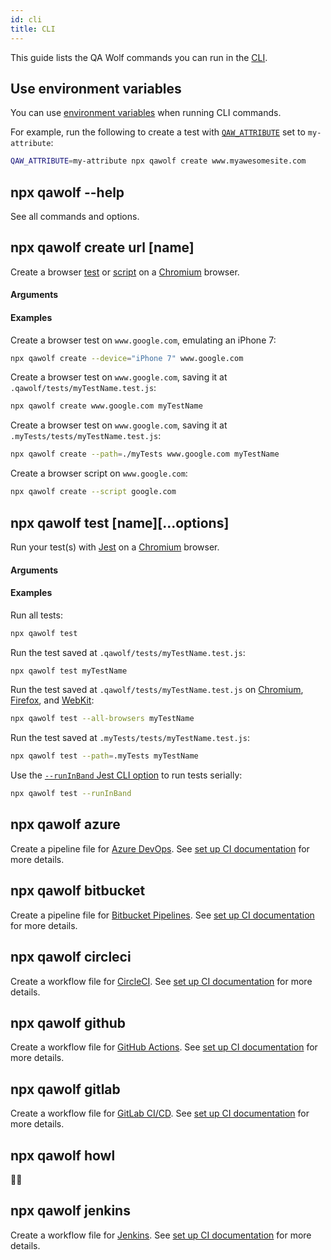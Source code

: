 ```yaml
---
id: cli
title: CLI
---
```



This guide lists the QA Wolf commands you can run in the [CLI](../install#understand-the-command-line).

## Use environment variables

You can use [environment variables](environment_variables) when running CLI commands.

For example, run the following to create a test with [`QAW_ATTRIBUTE`](environment_variables#qaw_attribute) set to `my-attribute`:

```bash
QAW_ATTRIBUTE=my-attribute npx qawolf create www.myawesomesite.com
```

## npx qawolf --help

See all commands and options.

## npx qawolf create url [name]

Create a browser [test](../create_a_test) or [script](../create_a_script) on a [Chromium](https://www.chromium.org/Home) browser.

#### Arguments

<ArgumentCreate />

#### Examples

Create a browser test on `www.google.com`, emulating an iPhone 7:

```bash
npx qawolf create --device="iPhone 7" www.google.com
```

Create a browser test on `www.google.com`, saving it at `.qawolf/tests/myTestName.test.js`:

```bash
npx qawolf create www.google.com myTestName
```

Create a browser test on `www.google.com`, saving it at `.myTests/tests/myTestName.test.js`:

```bash
npx qawolf create --path=./myTests www.google.com myTestName
```

Create a browser script on `www.google.com`:

```bash
npx qawolf create --script google.com
```

## npx qawolf test [name][...options]

Run your test(s) with [Jest](https://jestjs.io/) on a [Chromium](https://www.chromium.org/Home) browser.

#### Arguments

<ArgumentTest />

#### Examples

Run all tests:

```bash
npx qawolf test
```

Run the test saved at `.qawolf/tests/myTestName.test.js`:

```bash
npx qawolf test myTestName
```

Run the test saved at `.qawolf/tests/myTestName.test.js` on [Chromium](https://www.chromium.org/Home), [Firefox](https://www.mozilla.org/en-US/firefox/new), and [WebKit](https://webkit.org):

```bash
npx qawolf test --all-browsers myTestName
```

Run the test saved at `.myTests/tests/myTestName.test.js`:

```bash
npx qawolf test --path=.myTests myTestName
```

Use the [`--runInBand` Jest CLI option](https://jestjs.io/docs/en/cli#--runinband) to run tests serially:

```bash
npx qawolf test --runInBand
```

## npx qawolf azure

Create a pipeline file for [Azure DevOps](https://azure.microsoft.com/en-us/services/devops). See [set up CI documentation](../run_tests_in_ci#create-workflow-file) for more details.

## npx qawolf bitbucket

Create a pipeline file for [Bitbucket Pipelines](https://bitbucket.org/product/features/pipelines). See [set up CI documentation](../run_tests_in_ci#create-workflow-file) for more details.

## npx qawolf circleci

Create a workflow file for [CircleCI](https://circleci.com). See [set up CI documentation](../run_tests_in_ci#create-workflow-file) for more details.

## npx qawolf github

Create a workflow file for [GitHub Actions](https://github.com/features/actions). See [set up CI documentation](../run_tests_in_ci#create-workflow-file) for more details.

## npx qawolf gitlab

Create a workflow file for [GitLab CI/CD](https://docs.gitlab.com/ee/ci/README.html). See [set up CI documentation](../run_tests_in_ci#create-workflow-file) for more details.

## npx qawolf howl

🐺😉

## npx qawolf jenkins

Create a workflow file for [Jenkins](TODOFIXLINK). See [set up CI documentation](../run_tests_in_ci#create-workflow-file) for more details.
